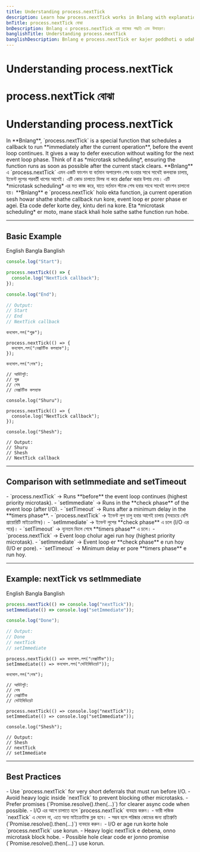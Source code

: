 ```yaml
---
title: Understanding process.nextTick
description: Learn how process.nextTick works in Bnlang with explanations and examples in English, Bangla, and Banglish.
bnTitle: process.nextTick বোঝা
bnDescription: Bnlang এ process.nextTick এর কাজের পদ্ধতি এবং উদাহরণ।
banglishTitle: Understanding process.nextTick
banglishDescription: Bnlang e process.nextTick er kajer poddhoti o udahoron English, Bangla ar Banglish e.
---
```


# <I18nEnglish>Understanding process.nextTick</I18nEnglish>
# <I18nBangla>process.nextTick বোঝা</I18nBangla>
# <I18nBanglish>Understanding process.nextTick</I18nBanglish>

<I18nEnglish>
In **Bnlang**, `process.nextTick` is a special function that schedules a callback to run **immediately after the current operation**, before the event loop continues.  
It gives a way to defer execution without waiting for the next event loop phase.  
Think of it as *microtask scheduling*, ensuring the function runs as soon as possible after the current stack clears.
</I18nEnglish>

<I18nBangla>
**Bnlang** এ `process.nextTick` এমন একটি ফাংশন যা বর্তমান অপারেশন শেষ হওয়ার সাথে সাথেই কলব্যাক চালায়, ইভেন্ট লুপের পরবর্তী ধাপের আগেই।  
এটি কোড চালাতে বিলম্ব না করে defer করার উপায় দেয়।  
এটি *microtask scheduling* এর মত কাজ করে, যাতে বর্তমান স্ট্যাক শেষ হবার সাথে সাথেই ফাংশন চালানো হয়।
</I18nBangla>

<I18nBanglish>
**Bnlang** e `process.nextTick` holo ekta function, ja current operation sesh howar shathe shathe callback run kore, event loop er porer phase er agei.  
Eta code defer korte dey, kintu deri na kore.  
Eta *microtask scheduling* er moto, mane stack khali hole sathe sathe function run hobe.
</I18nBanglish>

---

## Basic Example

<Tabs defaultValue="english" className="w-full">
  <TabsList>
    <TabsTrigger value="english">English</TabsTrigger>
    <TabsTrigger value="bangla">Bangla</TabsTrigger>
    <TabsTrigger value="banglish">Banglish</TabsTrigger>
  </TabsList>

  <TabsContent value="english">

```js
console.log("Start");

process.nextTick(() => {
  console.log("NextTick callback");
});

console.log("End");

// Output:
// Start
// End
// NextTick callback
```
  </TabsContent>

  <TabsContent value="bangla">

```bnl
কনসোল.লগ("শুরু");

process.nextTick(() => {
  কনসোল.লগ("নেক্সটটিক কলব্যাক");
});

কনসোল.লগ("শেষ");

// আউটপুট:
// শুরু
// শেষ
// নেক্সটটিক কলব্যাক
```
  </TabsContent>

  <TabsContent value="banglish">

```bnl
console.log("Shuru");

process.nextTick(() => {
  console.log("NextTick callback");
});

console.log("Shesh");

// Output:
// Shuru
// Shesh
// NextTick callback
```
  </TabsContent>
</Tabs>

---

## Comparison with setImmediate and setTimeout

<I18nEnglish>
- `process.nextTick` → Runs **before** the event loop continues (highest priority microtask).  
- `setImmediate` → Runs in the **check phase** of the event loop (after I/O).  
- `setTimeout` → Runs after a minimum delay in the **timers phase**.
</I18nEnglish>

<I18nBangla>
- `process.nextTick` → ইভেন্ট লুপ চালু হবার আগেই চালায় (সবচেয়ে বেশি প্রায়োরিটি মাইক্রোটাস্ক)।  
- `setImmediate` → ইভেন্ট লুপের **check phase** এ চলে (I/O এর পরে)।  
- `setTimeout` → ন্যূনতম ডিলে শেষে **timers phase** এ চলে।
</I18nBangla>

<I18nBanglish>
- `process.nextTick` → Event loop cholur agei run hoy (highest priority microtask).  
- `setImmediate` → Event loop er **check phase** e run hoy (I/O er pore).  
- `setTimeout` → Minimum delay er pore **timers phase** e run hoy.
</I18nBanglish>

---

## Example: nextTick vs setImmediate

<Tabs defaultValue="english" className="w-full">
  <TabsList>
    <TabsTrigger value="english">English</TabsTrigger>
    <TabsTrigger value="bangla">Bangla</TabsTrigger>
    <TabsTrigger value="banglish">Banglish</TabsTrigger>
  </TabsList>

  <TabsContent value="english">

```js
process.nextTick(() => console.log("nextTick"));
setImmediate(() => console.log("setImmediate"));

console.log("Done");

// Output:
// Done
// nextTick
// setImmediate
```
  </TabsContent>

  <TabsContent value="bangla">

```bnl
process.nextTick(() => কনসোল.লগ("নেক্সটটিক"));
setImmediate(() => কনসোল.লগ("সেটইমিডিয়েট"));

কনসোল.লগ("শেষ");

// আউটপুট:
// শেষ
// নেক্সটটিক
// সেটইমিডিয়েট
```
  </TabsContent>

  <TabsContent value="banglish">

```bnl
process.nextTick(() => console.log("nextTick"));
setImmediate(() => console.log("setImmediate"));

console.log("Shesh");

// Output:
// Shesh
// nextTick
// setImmediate
```
  </TabsContent>
</Tabs>

---

## Best Practices

<I18nEnglish>
- Use `process.nextTick` for very short deferrals that must run before I/O.  
- Avoid heavy logic inside `nextTick` to prevent blocking other microtasks.  
- Prefer promises (`Promise.resolve().then(...)`) for clearer async code when possible.
</I18nEnglish>

<I18nBangla>
- I/O এর আগে চালাতে হলে `process.nextTick` ব্যবহার করুন।  
- ভারী লজিক `nextTick` এ দেবেন না, এতে অন্য মাইক্রোটাস্ক ব্লক হবে।  
- সম্ভব হলে পরিষ্কার কোডের জন্য প্রতিশ্রুতি (`Promise.resolve().then(...)`) ব্যবহার করুন।
</I18nBangla>

<I18nBanglish>
- I/O er age run korte hole `process.nextTick` use korun.  
- Heavy logic nextTick e debena, onno microtask block hobe.  
- Possible hole clear code er jonno promise (`Promise.resolve().then(...)`) use korun.
</I18nBanglish>
